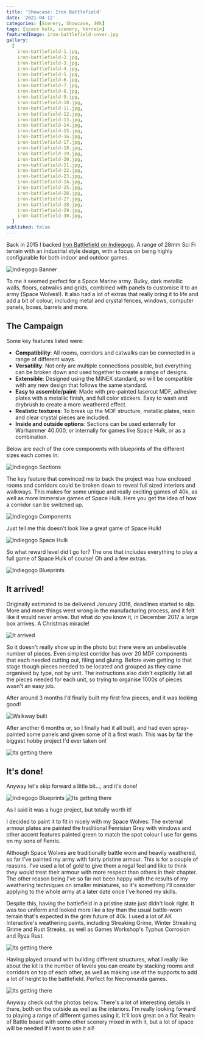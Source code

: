 ```yaml
---
title: 'Showcase: Iron Battlefield'
date: '2021-04-12'
categories: [Scenery, Showcase, 40k]
tags: [space hulk, scenery, terrain]
featuredImage: iron-battlefield-cover.jpg
gallery:
  [
    iron-battlefield-1.jpg,
    iron-battlefield-2.jpg,
    iron-battlefield-3.jpg,
    iron-battlefield-4.jpg,
    iron-battlefield-5.jpg,
    iron-battlefield-6.jpg,
    iron-battlefield-7.jpg,
    iron-battlefield-8.jpg,
    iron-battlefield-9.jpg,
    iron-battlefield-10.jpg,
    iron-battlefield-11.jpg,
    iron-battlefield-12.jpg,
    iron-battlefield-13.jpg,
    iron-battlefield-14.jpg,
    iron-battlefield-15.jpg,
    iron-battlefield-16.jpg,
    iron-battlefield-17.jpg,
    iron-battlefield-18.jpg,
    iron-battlefield-19.jpg,
    iron-battlefield-20.jpg,
    iron-battlefield-21.jpg,
    iron-battlefield-22.jpg,
    iron-battlefield-23.jpg,
    iron-battlefield-24.jpg,
    iron-battlefield-25.jpg,
    iron-battlefield-26.jpg,
    iron-battlefield-27.jpg,
    iron-battlefield-28.jpg,
    iron-battlefield-29.jpg,
    iron-battlefield-30.jpg,
  ]
published: false
---
```


Back in 2015 I backed [Iron Battlefield on Indiegogo](https://www.indiegogo.com/projects/iron-battlefield#/).
A range of 28mm Sci Fi terrain with an industrial style design, with a focus on being highly configurable for both
indoor and outdoor games.

![Indiegogo Banner](indiegogo-1.jpg)

To me it seemed perfect for a Space Marine army. Bulky, dark metallic walls, floors, catwalks and grids, combined with
panels to customise it to an army (Space Wolves!). It also had a lot of extras that really bring it to life and add a
bit of colour, including metal and crystal fences, windows, computer panels, boxes, barrels and more.

## The Campaign

Some key features listed were:

- **Compatibility**: All rooms, corridors and catwalks can be connected in a range of different ways.
- **Versatility**: Not only are multiple connections possible, but everything can be broken down and used together to
create a range of designs.
- **Extensible**: Designed using the MINEX standard, so will be compatible with any new design that follows the same
standard.
- **Easy to assemble/paint**: Made with pre-painted lasercut MDF, adhesive plates with a metallic finish, and full
color stickers. Easy to wash and drybrush to create a more weathered effect.
- **Realistic textures**: To break up the MDF structure, metallic plates, resin and clear crystal pieces are included.
- **Inside and outside options**: Sections can be used externally for Warhammer 40.000, or internally for games like
Space Hulk, or as a combination.

Below are each of the core components with blueprints of the different sizes each comes in:

![Indiegogo Sections](indiegogo-2.jpg)

The key feature that convinced me to back the project was how enclosed rooms and corridors could be broken down to
reveal full sized interiors and walkways. This makes for some unique and really exciting games of 40k, as well as more
immersive games of Space Hulk. Here you get the idea of how a corridor can be switched up.

![Indiegogo Components](indiegogo-3.jpg)

Just tell me this doesn't look like a great game of Space Hulk!

![Indiegogo Space Hulk](indiegogo-4.jpg)

So what reward level did I go for? The one that includes everything to play a full game of Space Hulk of course! Oh and
a few extras.

![Indiegogo Blueprints](indiegogo-5.jpg)

## It arrived!

Originally estimated to be delivered January 2016, deadlines started to slip. More and more things went wrong in the
manufacturing process, and it felt like it would never arrive. But what do you know it, in December 2017 a large box
arrives. A Christmas miracle!

![It arrived](iron-battlefield-build-1.jpg)

So it doesn't really show up in the photo but there were an unbelievable number of pieces. Even simplest corridor
has over 20 MDF components that each needed cutting out, filing and gluing. Before even getting to that stage though
pieces needed to be located and grouped as they came organised by type, not by unit. The instructions also didn't
explicitly list all the pieces needed for each unit, so trying to organise 1000s of pieces wasn't an easy job.

After around 3 months I'd finally built my first few pieces, and it was looking good!

![Walkway built](iron-battlefield-build-2.jpg)

After another 6 months or, so I finally had it all built, and had even spray-painted some panels and given some of it a
first wash. This was by far the biggest hobby project I'd ever taken on!

![Its getting there](iron-battlefield-build-3.jpg)

## It's done!

Anyway let's skip forward a little bit..., and it's done!

![Indiegogo Blueprints](indiegogo-6.jpg)
![Its getting there](iron-battlefield-1.jpg)

As I said it was a huge project, but totally worth it!

I decided to paint it to fit in nicely with my Space Wolves. The external armour plates are painted the traditional
Fenrisian Grey with windows and other accent features painted green to match the spot colour I use for gems on my sons
of Fenris.

Although Space Wolves are traditionally battle worn and heavily weathered, so far I've painted my army with fairly
pristine armour. This is for a couple of reasons. I've used a lot of gold to give them a regal feel and like to
think they would treat their armour with more respect than others in their chapter. The other reason being I've so far
not been happy with the results of my weathering techniques on smaller miniatures, so it's something I'll consider
applying to the whole army at a later date once I've honed my skills.

Despite this, having the battlefield in a pristine state just didn't look right. It was too uniform and looked more like
a toy than the usual battle-worn terrain that's expected in the grim future of 40k. I used a lot of AK Interactive's
weathering paints, including Streaking Grime, Winter Streaking Grime and Rust Streaks, as well as Games Workshop's
Typhus Corrosion and Ryza Rust.

![Its getting there](iron-battlefield-22.jpg)

Having played around with building different structures, what I really like about the kit is the number of levels you
can create by stacking rooms and corridors on top of each other, as well as making use of the supports to add a lot of
height to the battlefield. Perfect for Necromunda games.

![Its getting there](iron-battlefield-10.jpg)

Anyway check out the photos below. There's a lot of interesting details in there, both on the outside as well as the
interiors. I'm really looking forward to playing a range of different games using it. It'll look great on a flat Realm
of Battle board with some other scenery mixed in with it, but a lot of space will be needed if I want to use it all!